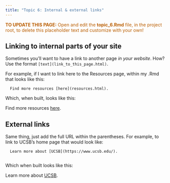 ---
title: "Topic 6: Internal & external links"
---

<p style="color: #ba5e00"><b>TO UPDATE THIS PAGE:</b> Open and edit the <b>topic_6.Rmd</b> file, in the project root, to delete this placeholder text and customize with your own!</p>

## Linking to internal parts of your site

Sometimes you'll want to have a link to another page *in your website*. How? Use the format `[text](link_to_this_page.html)`. 

For example, if I want to link here to the Resources page, within my .Rmd that looks like this: 

      Find more resources [here](resources.html). 

Which, when built, looks like this: 

Find more resources [here](resources.html).

## External links

Same thing, just add the full URL within the parentheses. For example, to link to UCSB's home page that would look like: 

      Learn more about [UCSB](https://www.ucsb.edu/).
      
Which when built looks like this: 

Learn more about [UCSB](https://www.ucsb.edu/).
